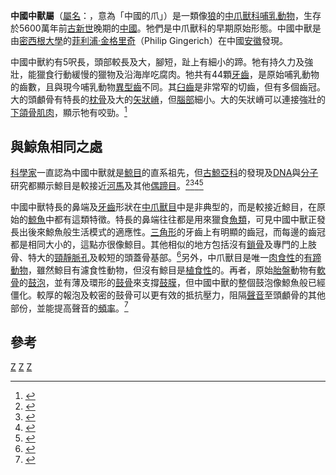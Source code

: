 {{Automatic taxobox
| taxon = Sinonyx
| authority = Zhou ''et al.'', 1995 
| fossil_range = [[古新世|古新世]]晚期, {{fossilrange|59|56}}
| image = Sinonyx jiashanensis.jpg
| image_caption = 中國中兽的骨架模型，位於[[日本|日本]][[國立科學博物館|國立科學博物館]]
| type_species = '''嘉山中國中獸<br />''Sinonyx jiashanensis'''''
| type_species_authority = Zhou ''et al.'', 1995
}}

'''中國中獸屬'''（[[學名|屬名]]：{{lang|la|''Sinonyx''}}，意為「中國的爪」）是一類像[[狼|狼]]的[[中爪獸科|中爪獸科]][[哺乳動物|哺乳動物]]，生存於5600萬年前[[古新世|古新世]]晚期的[[中國|中國]]。牠們是中爪獸科的早期原始形態。中國中獸是由[[密西根大學|密西根大學]]的[[菲利浦·金格里奇|菲利浦·金格里奇]]（Philip Gingerich）在中國[[安徽|安徽]]發現。

中國中獸約有5呎長，頭部較長及大，腳短，趾上有細小的蹄。牠有持久力及強壯，能獵食行動緩慢的獵物及沿海岸吃腐肉。牠共有44顆[[牙齒|牙齒]]，是原始哺乳動物的齒數，且與現今哺乳動物[[異型齒|異型齒]]不同。其[[臼齒|臼齒]]是非常窄的切齒，但有多個齒冠。大的頭顱骨有特長的[[枕骨|枕骨]]及大的[[矢狀嵴|矢狀嵴]]，但[[腦部|腦部]]細小。大的矢狀嵴可以連接強壯的[[下頜骨|下頜骨]][[肌肉|肌肉]]，顯示牠有咬勁。<ref name=Nesbit>{{cite journal en | author = Nesbit, Joanne | year = 2001 | title = Medical Illustrator Makes Puzzle Pieces Fit | journal = The University Record Online, University of Michigan | issue = March 25, 1997 | pages = 1019-1027 | url = http://www.umich.edu/~urecord/9697/Mar25_97/artcl01.htm | access-date = 2008-04-08 | archive-date = 2007-06-05 | archive-url = https://web.archive.org/web/20070605032838/http://www.umich.edu/~urecord/9697/Mar25_97/artcl01.htm | dead-url = no }}</ref>

==與鯨魚相同之處==
[[科學家|科學家]]一直認為中國中獸就是[[鯨目|鯨目]]的直系祖先，但[[古鯨亞科|古鯨亞科]]的發現及[[DNA|DNA]]與[[分子|分子]]研究都顯示鯨目是較接近[[河馬|河馬]]及其他[[偶蹄目|偶蹄目]]。<ref name=Geisler>{{cite journal en | author = Geisler, J.H. and Uhen, M.D. | year = 2003 | title = Morphological support for a close relationship between hippos and whales | journal = Journal of Vertebrate Paleontology | volume = 23 | pages = 991-996}}</ref><ref name=Geisler2>{{cite journal en | author = Geisler, J.H. and Uhen, M.D. | year = 2005 | title = Phylogenetic relationships of extinct cetartiodactyls: results of simultaneous analyses of molecular, morphological, and stratigraphic data | journal = Journal of Mammalian Evolution | volume = 12 | issue = 1 and 2 | pages = 145-160}}</ref><ref name=Boisserie>{{cite journal en | author = Boisserie, J.−R., Lihoreau, F., and Brunet, M. | year = 2005 | title = The position of Hippopotamidae within Cetartiodactyla | journal = Proceedings of the National Academy of Sciences | volume = 102 | pages = 1537-1541}}</ref><ref name=Gatesy>{{cite journal en | author = Gatesy, J., Hayashi, C., Cronin, A., and Arctander, P. | year = 1996 | title = Evidence from milk casein genes that cetaceans are close relatives of hippopotamid artiodactyls | url = https://archive.org/details/sim_molecular-biology-and-evolution_1996-09_13_7/page/954 | journal = Molecular Biology and Evolution | volume = 13 | pages = 954-963}}</ref>

中國中獸特長的鼻端及[[牙齒|牙齒]]形狀在[[中爪獸目|中爪獸目]]中是非典型的，而是較接近鯨目，在原始的[[鯨魚|鯨魚]]中都有這類特徵。特長的鼻端往往都是用來獵食[[魚類|魚類]]，可見中國中獸正發長出後來鯨魚般生活模式的適應性。[[三角形|三角形]]的牙齒上有明顯的齒冠，而每邊的齒冠都是相同大小的，這點亦很像鯨目。其他相似的地方包括沒有[[鎖骨|鎖骨]]及專門的上肢骨、特大的[[頸靜脈孔|頸靜脈孔]]及較短的頭蓋骨基部。<ref name=Zhou>{{cite journal en| author = Zhou X., Zhai R., Gingerich P. and L. Chen | year = 1995 | title = Skull of a new Mesonychid (Mammalia, Mesonychia) from the late Paleocene of China | journal = Journal of Vertebrate Paleontology | volume = 15 | issue = 2 | pages = 387-400}}</ref>另外，中爪獸目是唯一[[肉食性|肉食性]]的[[有蹄動物|有蹄動物]]，雖然鯨目有濾食性動物，但沒有鯨目是[[植食性|植食性]]的。再者，原始[[胎盤|胎盤]]動物有[[軟骨|軟骨]]的[[鼓泡|鼓泡]]，並有薄及環形的[[鼓骨|鼓骨]]來支撐[[鼓膜|鼓膜]]，但中國中獸的整個鼓泡像鯨魚般已經僵化。較厚的報泡及較密的鼓骨可以更有效的抵抗壓力，阻隔[[聲音|聲音]]至頭顱骨的其他部份，並能提高聲音的[[頻率|頻率]]。<ref name=Carrol>{{cite book en | author = Carrol, Robert Lynn | year = 1997 | title = Patterns and Processes of Vertebrate Evolution | journal = Palaeontology | publisher = Cambridge University Press | pages = 464 pages | id = ISBN 052147809X}}</ref>

==參考==
{{reflist}}
{{中爪獸目}}
{{Taxonbar|from=Q2041176}}

[[Category:中國中獸屬|Z]]
[[Category:古新世哺乳類|Z]]
[[Category:1995年描述的分类群|Z]]
